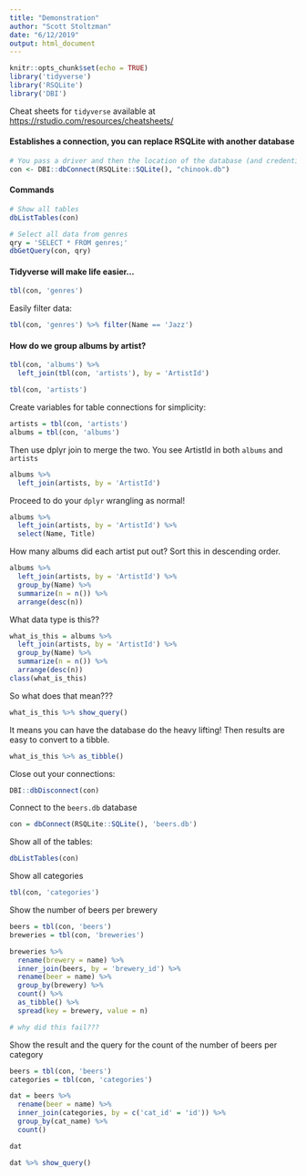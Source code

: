 ```yaml
---
title: "Demonstration"
author: "Scott Stoltzman"
date: "6/12/2019"
output: html_document
---
```


```r
knitr::opts_chunk$set(echo = TRUE)
library('tidyverse')
library('RSQLite')
library('DBI')
```

Cheat sheets for `tidyverse` available at <https://rstudio.com/resources/cheatsheets/>


#### Establishes a connection, you can replace RSQLite with another database
```r
# You pass a driver and then the location of the database (and credentials if required)
con <- DBI::dbConnect(RSQLite::SQLite(), "chinook.db")
```


#### Commands
```r
# Show all tables
dbListTables(con)
```


```r
# Select all data from genres
qry = 'SELECT * FROM genres;'
dbGetQuery(con, qry)
```


#### Tidyverse will make life easier...
```r
tbl(con, 'genres')
```



Easily filter data:
```r
tbl(con, 'genres') %>% filter(Name == 'Jazz')
```



#### How do we group albums by artist?
```r
tbl(con, 'albums') %>%
  left_join(tbl(con, 'artists'), by = 'ArtistId')
```

```r
tbl(con, 'artists')
```


Create variables for table connections for simplicity:
```r
artists = tbl(con, 'artists')
albums = tbl(con, 'albums')
```

Then use dplyr join to merge the two. You see ArtistId in both `albums` and `artists`
```r
albums %>% 
  left_join(artists, by = 'ArtistId')
```

Proceed to do your `dplyr` wrangling as normal!
```r
albums %>% 
  left_join(artists, by = 'ArtistId') %>%
  select(Name, Title)
```



How many albums did each artist put out? Sort this in descending order.
```r
albums %>% 
  left_join(artists, by = 'ArtistId') %>%
  group_by(Name) %>%
  summarize(n = n()) %>%
  arrange(desc(n))
```

What data type is this??
```r
what_is_this = albums %>% 
  left_join(artists, by = 'ArtistId') %>%
  group_by(Name) %>%
  summarize(n = n()) %>%
  arrange(desc(n))
class(what_is_this)
```

So what does that mean???
```r
what_is_this %>% show_query()
```


It means you can have the database do the heavy lifting! Then results are easy to convert to a tibble.
```r
what_is_this %>% as_tibble()
```

Close out your connections:
```r
DBI::dbDisconnect(con)
```



Connect to the `beers.db` database
```r
con = dbConnect(RSQLite::SQLite(), 'beers.db')
```


Show all of the tables:
```r
dbListTables(con)
```


Show all categories
```r
tbl(con, 'categories')
```


Show the number of beers per brewery
```r
beers = tbl(con, 'beers')
breweries = tbl(con, 'breweries')

breweries %>%
  rename(brewery = name) %>%
  inner_join(beers, by = 'brewery_id') %>%
  rename(beer = name) %>%
  group_by(brewery) %>%
  count() %>%
  as_tibble() %>%
  spread(key = brewery, value = n)

# why did this fail???
```

Show the result and the query for the count of the number of beers per category
```r
beers = tbl(con, 'beers')
categories = tbl(con, 'categories')

dat = beers %>%
  rename(beer = name) %>%
  inner_join(categories, by = c('cat_id' = 'id')) %>%
  group_by(cat_name) %>%
  count()

dat

dat %>% show_query()
  
```



